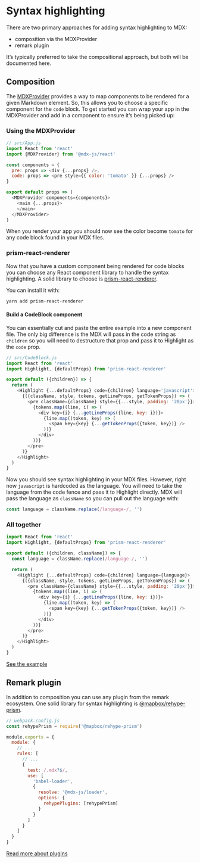 # Syntax highlighting

There are two primary approaches for adding syntax highlighting to MDX:

*   composition via the MDXProvider
*   remark plugin

It’s typically preferred to take the compositional approach, but both
will be documented here.

## Composition

The [MDXProvider](https://mdxjs.com/getting-started/#mdxprovider) provides
a way to map components to be rendered for a given Markdown element.  So,
this allows you to choose a specific component for the `code` block.  To
get started you can wrap your app in the MDXProvider and add in a component
to ensure it’s being picked up:

### Using the MDXProvider

```js
// src/App.js
import React from 'react'
import {MDXProvider} from '@mdx-js/react'

const components = {
  pre: props => <div {...props} />,
  code: props => <pre style={{ color: 'tomato' }} {...props} />
}

export default props => (
  <MDXProvider components={components}>
    <main {...props}>
    </main>
  </MDXProvider>
)
```

When you render your app you should now see the color become `tomato` for
any code block found in your MDX files.

### prism-react-renderer

Now that you have a custom component being rendered for code blocks you can
choose any React component library to handle the syntax highlighting.  A solid
library to choose is [prism-react-renderer](https://github.com/FormidableLabs/prism-react-renderer).

You can install it with:

```sh
yarn add prism-react-renderer
```

#### Build a CodeBlock component

You can essentially cut and paste the entire example into a new
component file.  The only big difference is the MDX will pass in the
code string as `children` so you will need to destructure that prop
and pass it to Highlight as the `code` prop.

```js
// src/CodeBlock.js
import React from 'react'
import Highlight, {defaultProps} from 'prism-react-renderer'

export default ({children}) => {
  return (
    <Highlight {...defaultProps} code={children} language='javascript'>
      {({className, style, tokens, getLineProps, getTokenProps}) => (
        <pre className={className} style={{...style, padding: '20px'}}>
          {tokens.map((line, i) => (
            <div key={i} {...getLineProps({line, key: i})}>
              {line.map((token, key) => (
                <span key={key} {...getTokenProps({token, key})} />
              ))}
            </div>
          ))}
        </pre>
      )}
    </Highlight>
  )
}
```

Now you should see syntax highlighting in your MDX files.  However, right now
`javascript` is hardcoded as the language.  You will need to take the language
from the code fence and pass it to Highlight directly.  MDX will pass the language
as `className` so you can pull out the language with:

```js
const language = className.replace(/language-/, '')
```

### All together

```js
import React from 'react'
import Highlight, {defaultProps} from 'prism-react-renderer'

export default ({children, className}) => {
  const language = className.replace(/language-/, '')

  return (
    <Highlight {...defaultProps} code={children} language={language}>
      {({className, style, tokens, getLineProps, getTokenProps}) => (
        <pre className={className} style={{...style, padding: '20px'}}>
          {tokens.map((line, i) => (
            <div key={i} {...getLineProps({line, key: i})}>
              {line.map((token, key) => (
                <span key={key} {...getTokenProps({token, key})} />
              ))}
            </div>
          ))}
        </pre>
      )}
    </Highlight>
  )
}
```

[See the example](https://github.com/mdx-js/mdx/tree/master/examples/syntax-highlighting)

## Remark plugin

In addition to composition you can use any plugin from the remark
ecosystem.  One solid library for syntax highlighting is
[@mapbox/rehype-prism](https://github.com/mapbox/rehype-prism).

```js
// webpack.config.js
const rehypePrism = require('@mapbox/rehype-prism')

module.exports = {
  module: {
    // ...
    rules: [
      // ...
      {
        test: /.mdx?$/,
        use: [
          'babel-loader',
          {
            resolve: '@mdx-js/loader',
            options: {
              rehypePlugins: [rehypePrism]
            }
          }
        ]
      }
    ]
  }
}
```

[Read more about plugins](https://mdxjs.com/advanced/plugins)
